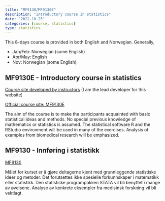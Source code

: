 ```yaml
---
title: "MF9130/MF9130E"
description: "Introductory course in statistics"
date: "2022-10-25"
categories: [course, statistics]
type: statistics
---
```


This 8-days course is provided in both English and Norwegian. Generally, 

* Jan/Feb: Norwegian (some English)
* Apr/May: English
* Nov: Norwegian (some English)


## MF9130E - Introductory course in statistics

[Course site developed by instructors](https://ocbe-uio.github.io/teaching_mf9130e/) (I am the lead developer for this website)

[Official course site: MF9130E](https://www.uio.no/studier/emner/medisin/med/MF9130E/)


The aim of the course is to make the participants acquainted with basic statistical ideas and methods. No special previous knowledge of mathematics or statistics is assumed. The statistical software R and the RStudio environment will be used in many of the exercises. Analysis of examples from biomedical research will be emphasized.



## MF9130 - Innføring i statistikk

[MF9130](https://www.uio.no/studier/emner/medisin/med/MF9130/)

Målet for kurset er å gjøre deltagerne kjent med grunnleggende statistiske ideer og metoder. Det forutsettes ikke spesielle forkunnskaper i matematikk eller statistikk. Den statistiske programpakken STATA vil bli benyttet i mange av øvelsene. Analyse av konkrete eksempler fra medisinsk forskning vil bli vektlagt.


